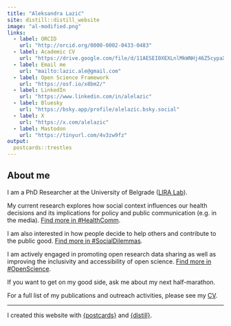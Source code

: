 ```yaml
---
title: "Aleksandra Lazić"
site: distill::distill_website
image: "al-modified.png"
links:
  - label: ORCID
    url: "http://orcid.org/0000-0002-0433-0483"
  - label: Academic CV
    url: "https://drive.google.com/file/d/11AESEI0XEXLnlMkWNHj46Z5cypaX0JGv/view"
  - label: Email me
    url: "mailto:lazic.ale@gmail.com"
  - label: Open Science Framework
    url: "https://osf.io/x8bm2/"
  - label: LinkedIn
    url: "https://www.linkedin.com/in/alelazic"
  - label: Bluesky
    url: "https://bsky.app/profile/alelazic.bsky.social"
  - label: X
    url: "https://x.com/alelazic"
  - label: Mastodon
    url: "https://tinyurl.com/4v3zw9fz"
output:
  postcards::trestles
---
```


## About me

I am a PhD Researcher at the University of Belgrade ([LIRA Lab](https://lira.f.bg.ac.rs/en/)). 

My current research explores how social context influences our health decisions and its implications for policy and public communication (e.g. in the media). [Find more in #HealthComm](https://ale-lazic.github.io/healthcomm.html).

I am also interested in how people decide to help others and contribute to the public good. [Find more in #SocialDilemmas](https://ale-lazic.github.io/socialdilemmas.html).

I am actively engaged in promoting open research data sharing as well as improving the inclusivity and accessibility of open science. [Find more in #OpenScience](https://ale-lazic.github.io/openscience.html).

If you want to get on my good side, ask me about my next half-marathon.

For a full list of my publications and outreach activities, please see my [CV](https://drive.google.com/file/d/11AESEI0XEXLnlMkWNHj46Z5cypaX0JGv/view).

---

I created this website with [{postcards}](https://github.com/seankross/postcards) and  [{distill}](https://rstudio.github.io/distill/).
